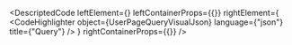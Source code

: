 
<DescriptedCode
  leftElement={<UserPageQueryDesc />}
  leftContainerProps={{}}
  rightElement={
    <CodeHighlighter
      object={UserPageQueryVisualJson}
      language={"json"}
      title={"Query"}
    />
  }
  rightContainerProps={{}}
/>

